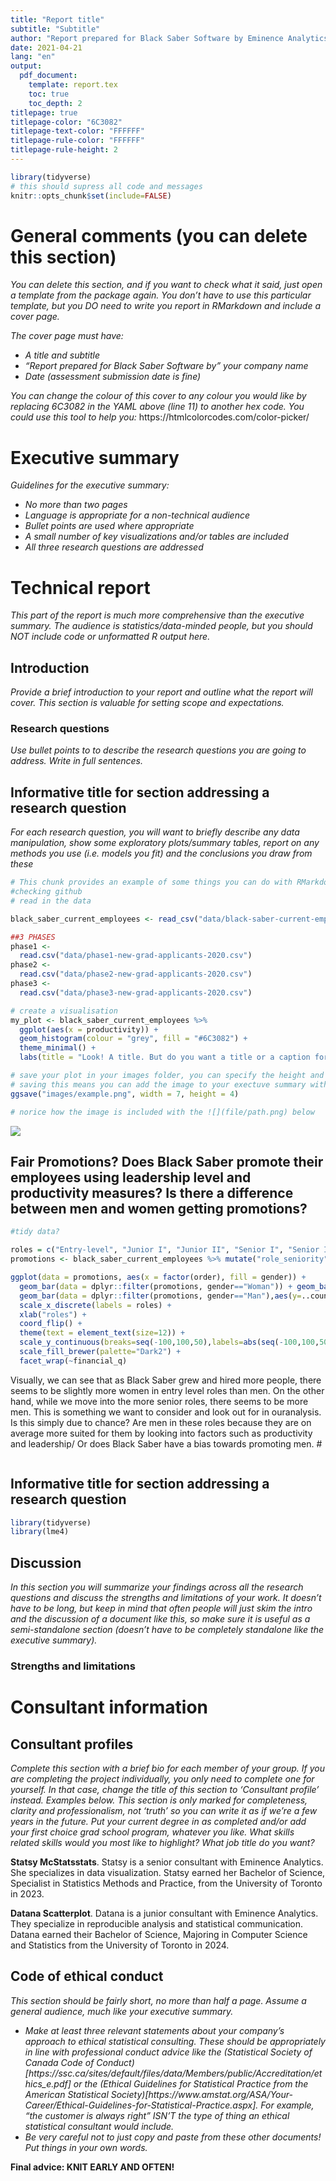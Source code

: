 ```yaml
---
title: "Report title"
subtitle: "Subtitle"
author: "Report prepared for Black Saber Software by Eminence Analytics"
date: 2021-04-21
lang: "en"
output:
  pdf_document:
    template: report.tex
    toc: true
    toc_depth: 2
titlepage: true
titlepage-color: "6C3082"
titlepage-text-color: "FFFFFF"
titlepage-rule-color: "FFFFFF"
titlepage-rule-height: 2
---
```


```r
library(tidyverse)
# this should supress all code and messages
knitr::opts_chunk$set(include=FALSE)
```

# General comments (you can delete this section)

_You can delete this section, and if you want to check what it said, just open a template from the package again. You don't have to use this particular template, but you DO need to write you report in RMarkdown and include a cover page._

_The cover page must have:_

*	_A title and subtitle_
* _"Report prepared for Black Saber Software by" your company name_
*	_Date (assessment submission date is fine)_

_You can change the colour of this cover to any colour you would like by replacing 6C3082 in the YAML above (line 11) to another hex code. You could use this tool to help you:_ https://htmlcolorcodes.com/color-picker/

\newpage
# Executive summary

_Guidelines for the executive summary:_

* _No more than two pages_
* _Language is appropriate for a non-technical audience_
* _Bullet points are used where appropriate_
*	_A small number of key visualizations and/or tables are included_
*	_All three research questions are addressed_


\newpage
# Technical report
_This part of the report is much more comprehensive than the executive summary. The audience is statistics/data-minded people, but you should NOT include code or unformatted R output here._


## Introduction

_Provide a brief introduction to your report and outline what the report will cover. This section is valuable for setting scope and expectations. _

### Research questions
_Use bullet points to to describe the research questions you are going to address. Write in full sentences._

## Informative title for section addressing a research question

_For each research question, you will want to briefly describe any data manipulation, show some exploratory plots/summary tables, report on any methods you use (i.e. models you fit) and the conclusions you draw from these_

```r
# This chunk provides an example of some things you can do with RMarkdown to make your report creation process easier
#checking github
# read in the data

black_saber_current_employees <- read_csv("data/black-saber-current-employees.csv")

##3 PHASES 
phase1 <- 
  read.csv("data/phase1-new-grad-applicants-2020.csv")
phase2 <- 
  read.csv("data/phase2-new-grad-applicants-2020.csv")
phase3 <- 
  read.csv("data/phase3-new-grad-applicants-2020.csv")

# create a visualisation
my_plot <- black_saber_current_employees %>% 
  ggplot(aes(x = productivity)) +
  geom_histogram(colour = "grey", fill = "#6C3082") +
  theme_minimal() +
  labs(title = "Look! A title. But do you want a title or a caption for your report?", x = "This is a changed x label")

# save your plot in your images folder, you can specify the height and width, too
# saving this means you can add the image to your exectuve summary without having to run or rerun the code, if you wish
ggsave("images/example.png", width = 7, height = 4)

# norice how the image is included with the ![](file/path.png) below
```

![](images/example.png)

## Fair Promotions? Does Black Saber promote their employees using leadership level and productivity measures? Is there a difference between men and women getting promotions? 
```r
#tidy data? 


```

```r
roles = c("Entry-level", "Junior I", "Junior II", "Senior I", "Senior II", "Senior III", "Manager", "Director", "Vice president")
promotions <- black_saber_current_employees %>% mutate("role_seniority" = factor(role_seniority, levels = roles)) %>% mutate("order" = as.numeric(role_seniority)/100)

ggplot(data = promotions, aes(x = factor(order), fill = gender)) + 
  geom_bar(data = dplyr::filter(promotions, gender=="Woman")) + geom_bar(data = dplyr::filter(promotions, gender=="Prefer not to say")) +
  geom_bar(data = dplyr::filter(promotions, gender=="Man"),aes(y=..count..*(-1))) + 
  scale_x_discrete(labels = roles) +
  xlab("roles") +
  coord_flip() +
  theme(text = element_text(size=12)) +
  scale_y_continuous(breaks=seq(-100,100,50),labels=abs(seq(-100,100,50))) + 
  scale_fill_brewer(palette="Dark2") +
  facet_wrap(~financial_q)
```
Visually, we can see that as Black Saber grew and hired more people, there seems to be slightly more women in entry level roles than men. On the other hand, while we move into the more senior roles, there seems to be more men. This is something we want to consider and look out for in ouranalysis. Is this simply due to chance? Are men in these roles because they are on average more suited for them by looking into factors such as productivity and leadership/ Or does Black Saber have a bias towards promoting men. 
#
```r

```
## Informative title for section addressing a research question

```r
library(tidyverse)
library(lme4)
```

## Discussion

_In this section you will summarize your findings across all the research questions and discuss the strengths and limitations of your work. It doesn't have to be long, but keep in mind that often people will just skim the intro and the discussion of a document like this, so make sure it is useful as a semi-standalone section (doesn't have to be completely standalone like the executive summary)._

### Strengths and limitations

\newpage
# Consultant information
## Consultant profiles

*Complete this section with a brief bio for each member of your group. If you are completing the project individually, you only need to complete one for yourself. In that case, change the title of this section to 'Consultant profile' instead. Examples below. This section is only marked for completeness, clarity and professionalism, not 'truth' so you can write it as if we're a few years in the future. Put your current degree in as completed and/or add your first choice grad school program, whatever you like. What skills related skills would you most like to highlight? What job title do you want?*

**Statsy McStatsstats**. Statsy is a senior consultant with Eminence Analytics. She specializes in data visualization. Statsy earned her Bachelor of Science, Specialist in Statistics Methods and Practice, from the University of Toronto in 2023.

**Datana Scatterplot**. Datana is a junior consultant with Eminence Analytics. They specialize in reproducible analysis and statistical communication. Datana earned their Bachelor of Science, Majoring in Computer Science and Statistics from the University of Toronto in 2024.

## Code of ethical conduct

_This section should be fairly short, no more than half a page. Assume a general audience, much like your executive summary._

* _Make at least three relevant statements about your company’s approach to ethical statistical consulting. These should be appropriately in line with professional conduct advice like the (Statistical Society of Canada Code of Conduct)[https://ssc.ca/sites/default/files/data/Members/public/Accreditation/ethics_e.pdf] or the (Ethical Guidelines for Statistical Practice from the American Statistical Society)[https://www.amstat.org/ASA/Your-Career/Ethical-Guidelines-for-Statistical-Practice.aspx]. For example, "the customer is always right" ISN’T the type of thing an ethical statistical consultant would include._
*	_Be very careful not to just copy and paste from these other documents! Put things in your own words._


__Final advice: KNIT EARLY AND OFTEN!__